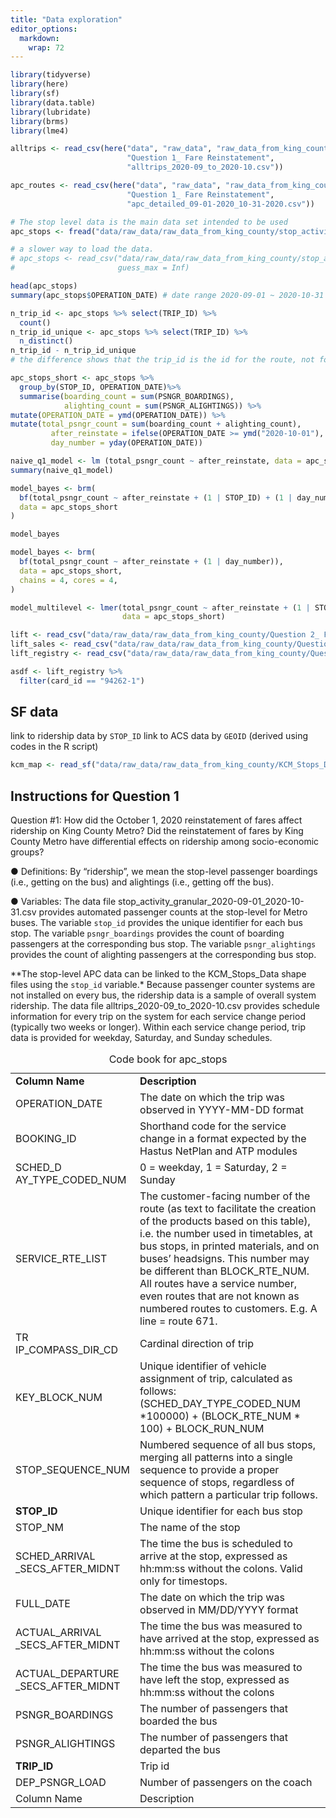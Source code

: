 ```yaml
---
title: "Data exploration"
editor_options: 
  markdown: 
    wrap: 72
---
```


```r
library(tidyverse)
library(here)
library(sf)
library(data.table)
library(lubridate)
library(brms)
library(lme4)
```

```r
alltrips <- read_csv(here("data", "raw_data", "raw_data_from_king_county", 
                          "Question 1_ Fare Reinstatement", 
                          "alltrips_2020-09_to_2020-10.csv"))

apc_routes <- read_csv(here("data", "raw_data", "raw_data_from_king_county", 
                          "Question 1_ Fare Reinstatement", 
                          "apc_detailed_09-01-2020_10-31-2020.csv"))

# The stop level data is the main data set intended to be used 
apc_stops <- fread("data/raw_data/raw_data_from_king_county/stop_activity_granular_2020-09-01_2020-10-31-002.csv")

# a slower way to load the data. 
# apc_stops <- read_csv("data/raw_data/raw_data_from_king_county/stop_activity_granular_2020-09-01_2020-10-31-002.csv",
#                       guess_max = Inf)
```


```r
head(apc_stops)
summary(apc_stops$OPERATION_DATE) # date range 2020-09-01 ~ 2020-10-31

n_trip_id <- apc_stops %>% select(TRIP_ID) %>% 
  count()
n_trip_id_unique <- apc_stops %>% select(TRIP_ID) %>% 
  n_distinct()
n_trip_id - n_trip_id_unique 
# the difference shows that the trip_id is the id for the route, not for the individual passenger
```



```r

apc_stops_short <- apc_stops %>% 
  group_by(STOP_ID, OPERATION_DATE)%>% 
  summarise(boarding_count = sum(PSNGR_BOARDINGS),
            alighting_count = sum(PSNGR_ALIGHTINGS)) %>% 
mutate(OPERATION_DATE = ymd(OPERATION_DATE)) %>% 
mutate(total_psngr_count = sum(boarding_count + alighting_count),
         after_reinstate = ifelse(OPERATION_DATE >= ymd("2020-10-01"), TRUE, FALSE),
         day_number = yday(OPERATION_DATE))

```

```r
naive_q1_model <- lm (total_psngr_count ~ after_reinstate, data = apc_stops_short, na.omit = TRUE)
summary(naive_q1_model)
```


```r
model_bayes <- brm(
  bf(total_psngr_count ~ after_reinstate + (1 | STOP_ID) + (1 | day_number)),
  data = apc_stops_short
)

model_bayes
```

```r
model_bayes <- brm(
  bf(total_psngr_count ~ after_reinstate + (1 | day_number)),
  data = apc_stops_short,
  chains = 4, cores = 4,
)
```


```r
model_multilevel <- lmer(total_psngr_count ~ after_reinstate + (1 | STOP_ID) + (1 | day_number),
                         data = apc_stops_short)
```


```r
lift <- read_csv("data/raw_data/raw_data_from_king_county/Question 2_ Fare Subsidies/LIFT_boardings.csv")
lift_sales <- read_csv("data/raw_data/raw_data_from_king_county/Question 2_ Fare Subsidies/LIFT_sales.csv")
lift_registry <- read_csv("data/raw_data/raw_data_from_king_county/Question 2_ Fare Subsidies/LIFT_registry.csv")

asdf <- lift_registry %>% 
  filter(card_id == "94262-1")
```

## SF data

link to ridership data by `STOP_ID`
link to ACS data by `GEOID` (derived using codes in the R script)


```r
kcm_map <- read_sf("data/raw_data/raw_data_from_king_county/KCM_Stops_Data/kcm_stops.shp")
```

## Instructions for Question 1

Question \#1: How did the October 1, 2020 reinstatement of fares affect
ridership on King County Metro? Did the reinstatement of fares by King
County Metro have differential effects on ridership among socio-economic
groups?

● Definitions: By "ridership", we mean the stop-level passenger
boardings (i.e., getting on the bus) and alightings (i.e., getting off
the bus).

● Variables: The data file
stop_activity_granular_2020-09-01_2020-10-31.csv provides automated
passenger counts at the stop-level for Metro buses. The variable
`stop_id` provides the unique identifier for each bus stop. The variable
`psngr_boardings` provides the count of boarding passengers at the
corresponding bus stop. The variable `psngr_alightings` provides the
count of alighting passengers at the corresponding bus stop.

\*\*The stop-level APC data can be linked to the KCM_Stops_Data shape
files using the `stop_id` variable.\* Because passenger counter systems
are not installed on every bus, the ridership data is a sample of
overall system ridership. The data file alltrips_2020-09_to_2020-10.csv
provides schedule information for every trip on the system for each
service change period (typically two weeks or longer). Within each
service change period, trip data is provided for weekday, Saturday, and
Sunday schedules.

+-------------------+-----------------------------------------------------+
| **Column Name**   | **Description**                                     |
+-------------------+-----------------------------------------------------+
| OPERATION_DATE    | The date on which the trip was observed in          |
|                   | YYYY-MM-DD format                                   |
+-------------------+-----------------------------------------------------+
| BOOKING_ID        | Shorthand code for the service change in a format   |
|                   | expected by the Hastus NetPlan and ATP modules      |
+-------------------+-----------------------------------------------------+
| SCHED_D           | 0 = weekday, 1 = Saturday, 2 = Sunday               |
| AY_TYPE_CODED_NUM |                                                     |
+-------------------+-----------------------------------------------------+
| SERVICE_RTE_LIST  | The customer-facing number of the route (as text to |
|                   | facilitate the creation of the products based on    |
|                   | this table), i.e. the number used in timetables, at |
|                   | bus stops, in printed materials, and on buses'      |
|                   | headsigns. This number may be different than        |
|                   | BLOCK_RTE_NUM. All routes have a service number,    |
|                   | even routes that are not known as numbered routes   |
|                   | to customers. E.g. A line = route 671.              |
+-------------------+-----------------------------------------------------+
| TR                | Cardinal direction of trip                          |
| IP_COMPASS_DIR_CD |                                                     |
+-------------------+-----------------------------------------------------+
| KEY_BLOCK_NUM     | Unique identifier of vehicle assignment of trip,    |
|                   | calculated as follows:  (SCHED_DAY_TYPE_CODED_NUM   |
|                   | \*100000) + (BLOCK_RTE_NUM \* 100) + BLOCK_RUN_NUM  |
+-------------------+-----------------------------------------------------+
| STOP_SEQUENCE_NUM | Numbered sequence of all bus stops, merging all     |
|                   | patterns into a single sequence to provide a proper |
|                   | sequence of stops, regardless of which pattern a    |
|                   | particular trip follows.                            |
+-------------------+-----------------------------------------------------+
| **STOP_ID**       | Unique identifier for each bus stop                 |
+-------------------+-----------------------------------------------------+
| STOP_NM           | The name of the stop                                |
+-------------------+-----------------------------------------------------+
| SCHED_ARRIVAL     | The time the bus is scheduled to arrive at the      |
| \                 | stop, expressed as hh:mm:ss without the colons.     |
| _SECS_AFTER_MIDNT | Valid only for timestops.                           |
+-------------------+-----------------------------------------------------+
| FULL_DATE         | The date on which the trip was observed in          |
|                   | MM/DD/YYYY format                                   |
+-------------------+-----------------------------------------------------+
| ACTUAL_ARRIVAL    | The time the bus was measured to have arrived at    |
| \                 | the stop, expressed as hh:mm:ss without the colons  |
| _SECS_AFTER_MIDNT |                                                     |
+-------------------+-----------------------------------------------------+
| ACTUAL_DEPARTURE  | The time the bus was measured to have left the      |
| \                 | stop, expressed as hh:mm:ss without the colons      |
| _SECS_AFTER_MIDNT |                                                     |
+-------------------+-----------------------------------------------------+
| PSNGR_BOARDINGS   | The number of passengers that boarded the bus       |
+-------------------+-----------------------------------------------------+
| PSNGR_ALIGHTINGS  | The number of passengers that departed the bus      |
+-------------------+-----------------------------------------------------+
| **TRIP_ID**       | Trip id                                             |
+-------------------+-----------------------------------------------------+
| DEP_PSNGR_LOAD    | Number of passengers on the coach                   |
+-------------------+-----------------------------------------------------+
| Column Name       | Description                                         |
+-------------------+-----------------------------------------------------+

: Code book for apc_stops
